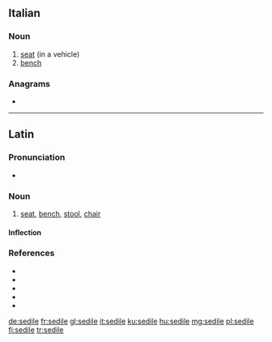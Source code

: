 ==Italian==

===Noun===
{{it-noun|m}}

# [[seat]] (in a vehicle)
# [[bench]]

===Anagrams===
* {{l|it|diesel}}

----

==Latin==

===Pronunciation===
* {{la-IPA|sedīle}}

===Noun===
{{la-noun|sedīle|sedilis|n|third}}

# [[seat]], [[bench]], [[stool]], [[chair]]

====Inflection====
{{la-decl-3rd-N-I-pure|sedīle|sedil}}

===References===
* {{R:L&S}}
* {{R:Elementary Lewis}}
* {{R:du Cange}}
* {{R:Gaffiot}}
* {{R:Peck}}

[[de:sedile]]
[[fr:sedile]]
[[gl:sedile]]
[[it:sedile]]
[[ku:sedile]]
[[hu:sedile]]
[[mg:sedile]]
[[pl:sedile]]
[[fi:sedile]]
[[tr:sedile]]